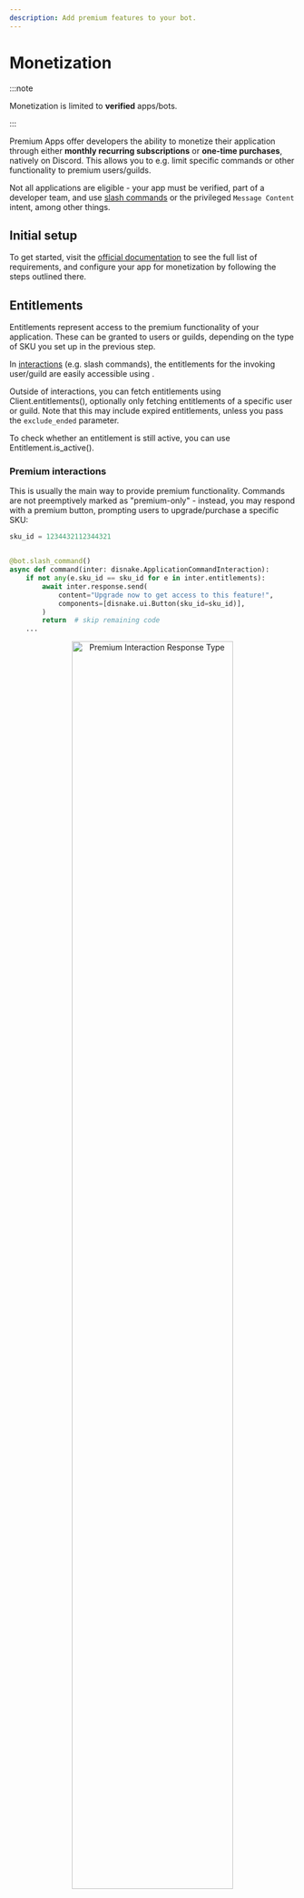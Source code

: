 ```yaml
---
description: Add premium features to your bot.
---
```


# Monetization

:::note

Monetization is limited to **verified** apps/bots.

:::

Premium Apps offer developers the ability to monetize their application through either **monthly recurring subscriptions** or **one-time purchases**, natively on Discord.
This allows you to e.g. limit specific commands or other functionality to premium users/guilds.

Not all applications are eligible - your app must be verified, part of a developer team, and use [slash commands](/interactions/slash-commands) or the privileged `Message Content` intent, among other things.

## Initial setup

To get started, visit the [official documentation](https://discord.com/developers/docs/monetization/overview) to see the full list of requirements, and configure your app for monetization by following the steps outlined there.

## Entitlements

Entitlements represent access to the premium functionality of your application. These can be granted to users or guilds, depending on the type of SKU you set up in the previous step.

In [interactions](/interactions) (e.g. slash commands), the entitlements for the invoking user/guild are easily accessible using <DocsLink reference="disnake.Interaction.entitlements" />.

Outside of interactions, you can fetch entitlements using <DocsLink reference="disnake.Client.entitlements">Client.entitlements()</DocsLink>, optionally only fetching entitlements of a specific user or guild. Note that this may include expired entitlements, unless you pass the `exclude_ended` parameter.

To check whether an entitlement is still active, you can use <DocsLink reference="disnake.Entitlement.is_active">Entitlement.is_active()</DocsLink>.

### Premium interactions

This is usually the main way to provide premium functionality.
Commands are not preemptively marked as "premium-only" - instead, you may respond with a premium button, prompting users to upgrade/purchase a specific SKU:

```python
sku_id = 1234432112344321


@bot.slash_command()
async def command(inter: disnake.ApplicationCommandInteraction):
    if not any(e.sku_id == sku_id for e in inter.entitlements):
        await inter.response.send(
            content="Upgrade now to get access to this feature!",
            components=[disnake.ui.Button(sku_id=sku_id)],
        )
        return  # skip remaining code
    ...
```

<p align="center">
	<img
		src={require('./images/monetization-response.png').default}
		alt="Premium Interaction Response Type"
		width="75%"
	/>
</p>

### Events

Whenever users make a purchase in your app, you will receive an <DocsLink reference="disnake.on_entitlement_create" /> event. For subscriptions, entitlements are granted indefinitely until the user decides to cancel their subscription, in which case you will receive a <DocsLink reference="disnake.on_entitlement_update" /> event when the subscription ends.  
Note that entitlement events are not emitted immediately when a subscription is canceled, only at the end of the subscription period. In this case, the entitlement's <DocsLink reference="disnake.Entitlement.ends_at">ends_at</DocsLink> attribute reflects the date indicating when the subscription (and entitlement) ended.

:::note
While an <DocsLink reference="disnake.on_entitlement_delete" /> event also exists, it will not fire when a subscription expires; it only occurs e.g. in case of refunds or due to manual removal by Discord.
:::

## Subscriptions

Subscriptions are used for products with recurring monthly payments. These should not be used to determine access to premium features, they are only meant for lifecycle management purposes.

Similarly to entitlements, you will receive an <DocsLink reference="disnake.on_subscription_create" /> event whenever a subscription is created. An <DocsLink reference="disnake.on_subscription_update" /> event is emitted when a user cancels their subscription; canceled subscriptions remain valid until the end of the subscription period. Further details about subscription lifecycles can be found in the [official documentation](https://discord.com/developers/docs/monetization/implementing-app-subscriptions#supporting-subscriptions).

To obtain the subscriptions of a user to a particular SKU, you can use <DocsLink reference="disnake.SKU.subscriptions" />.

### Testing subscriptions

For subscription SKUs, you can create test entitlements using <DocsLink reference="disnake.Client.create_entitlement" /> and delete them using <DocsLink reference="disnake.Entitlement.delete" />, which allows you to test your implementation in various subscription states. These entitlements do not expire and therefore have no start/end date.

If you want to test the full payment flow, you can go through the same upgrade steps as any other user of your application would - all members of the app's associated team automatically receive a 100% discount on the subscription. Note that you cannot delete these entitlements, unlike the test entitlements mentioned before.

## One-time purchases

One-time purchases can be durable (i.e. permanent) or consumable.  
Just like subscriptions, access to these items is represented by entitlements, which you can receive in entitlement events or interactions.

Users may only have one unconsumed entitlement for an SKU at a time. To consume an entitlement, use <DocsLink reference="disnake.Entitlement.consume" /> and process/store the state of the item in your application where applicable.

For further lifecycle details and other considerations, visit the [official documentation](https://discord.com/developers/docs/monetization/implementing-one-time-purchases#how-onetime-purchases-work) for one-time purchases.

### Testing one-time purchases

Unlike subscriptions, one-time purchases may only be tested through the Application Test Mode, not via test entitlements.  
To test one-time purchases without being charged, [enable Application Test Mode](https://discord.com/developers/docs/monetization/implementing-one-time-purchases#using-application-test-mode) for your app and visit the app's store page.
Entitlements tied to one-time purchases made this way will have a `type` of <DocsLink reference="disnake.EntitlementType.test_mode_purchase">test_mode_purchase</DocsLink>.
